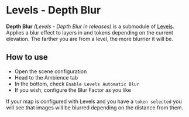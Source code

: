
# Levels - Depth Blur

**Depth Blur** _(Levels - Depth Blur in releases)_ is a submodule of
[Levels](Levels 'wikilink'). Applies a blur effect to layers in and
tokens depending on the current elevation. The farther you are from a
level, the more blurrier it will be.

<ImageButBetter
  src='../public/images/Levels-Depth-Blur/Depthblurconfig.png'
  alt='Depth Blur Configuration'
  width={2000}
  height={2000}
  className={styles.wikiimage}
/>

## How to use

- Open the scene configuration
- Head to the Ambience tab
- In the bottom, check `Enable Levels Automatic Blur`
- If you wish, configure the Blur Factor as you like

If your map is configured with Levels and you have a `token selected`
you will see that images will be blurred depending on the distance from
them.
